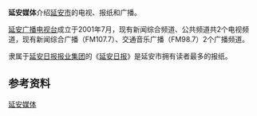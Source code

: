 {{unreferenced|time=2016-10-16T11:51:45+00:00}}
'''延安媒体'''介绍[[延安市|延安市]]的电视、报纸和广播。

[[延安广播电视台|延安广播电视台]]成立于2001年7月，现有新闻综合频道、公共频道共2个电视频道，现有新闻综合广播（FM107.7）、交通音乐广播（FM98.7）2个广播频道。

隶属于[[延安日报报业集团|延安日报报业集团]]的《[[延安日报|延安日报]]》是延安市拥有读者最多的报纸。

== 参考资料 ==
{{reflist}}

{{延安市}}
{{DEFAULTSORT:}}
[[Category:延安媒体|]]